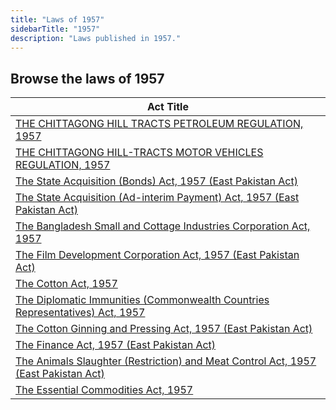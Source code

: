```yaml
---
title: "Laws of 1957"
sidebarTitle: "1957"
description: "Laws published in 1957."
---
```


## Browse the laws of 1957

| Act Title |
|-----------|
| [THE CHITTAGONG HILL TRACTS PETROLEUM REGULATION, 1957](/laws/act-1362) |
| [THE CHITTAGONG HILL-TRACTS MOTOR VEHICLES REGULATION, 1957](/laws/act-1361) |
| [The State Acquisition (Bonds) Act, 1957 (East Pakistan Act)](/laws/act-276) |
| [The State Acquisition (Ad-interim Payment) Act, 1957 (East Pakistan Act)](/laws/act-275) |
| [The Bangladesh Small and Cottage Industries Corporation Act, 1957](/laws/act-274) |
| [The Film Development Corporation Act, 1957 (East Pakistan Act)](/laws/act-273) |
| [The Cotton Act, 1957](/laws/act-272) |
| [The Diplomatic Immunities (Commonwealth Countries Representatives) Act, 1957](/laws/act-271) |
| [The Cotton Ginning and Pressing Act, 1957 (East Pakistan Act)](/laws/act-270) |
| [The Finance Act, 1957 (East Pakistan Act)](/laws/act-269) |
| [The Animals Slaughter (Restriction) and Meat Control Act, 1957 (East Pakistan Act)](/laws/act-268) |
| [The Essential Commodities Act, 1957](/laws/act-267) |
